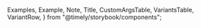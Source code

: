 
  Examples,
  Example,
  Note,
  Title,
  CustomArgsTable,
  VariantsTable,
  VariantRow,
} from "@timely/storybook/components";


<Meta title="UI/TopBanner" component={TopBanner} />

<Title title="TopBanner" suffix="Brief" />

## Definition

Top banner will be position on the very top of the page to communicate on what’s wrong or what’s new.

## Structure

Each toast has a state to represent neutral, positive or negative responses.

<CustomArgsTable of={TopBanner} />

<Examples title="Top Banner Style">
  <Example title="Default" isFullWidth={true}>
    <TopBanner
      actions={
        <button
          className="border-b border-black text-sm"
          onClick={() => {
            console.log("test");
          }}>
          Action
        </button>
      }
      text="Something big is happening we want you to know about."
    />
  </Example>
  <Example title="Warning" isFullWidth={true}>
    <TopBanner
      actions={
        <button
          className="border-b border-black text-sm"
          onClick={() => {
            console.log("test");
          }}>
          Action
        </button>
      }
      variant="warning"
      text="An app wide warning is occuring that should be resolved."
    />
  </Example>
  <Example title="Error" isFullWidth={true}>
    <TopBanner
      actions={
        <button
          className="border-b border-black text-sm"
          onClick={() => {
            console.log("test");
          }}>
          Action
        </button>
      }
      variant="error"
      text="A major error is occuring that must be resolved."
    />
  </Example>
</Examples>

<Canvas>
  <Story
    name="TopBanner"
    args={{
      text: "Something big is happening we want you to know about.",
      variant: "default",
    }}
    argTypes={{
      variant: {
        control: {
          type: "select",
          options: ["default", "warning", "error"],
        },
      },
      text: {
        control: {
          type: "text",
        },
      },
    }}>
    {({ text, variant, ...args }) => (
      <TopBanner
        {...args}
        actions={
          <button
            className="border-b border-black text-sm"
            onClick={() => {
              alert("test");
            }}>
            Action
          </button>
        }
        variant={variant}
        text={text}
      />
    )}
  </Story>
</Canvas>
